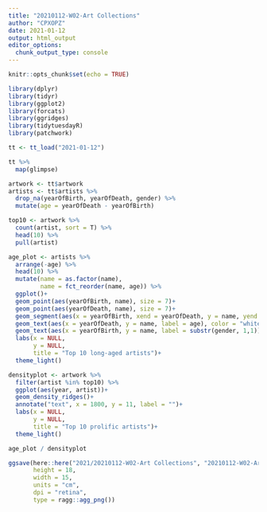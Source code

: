 ```yaml
---
title: "20210112-W02-Art Collections"
author: "CPXOPZ"
date: 2021-01-12
output: html_output
editor_options: 
  chunk_output_type: console
---
```


```r

knitr::opts_chunk$set(echo = TRUE)

library(dplyr)
library(tidyr)
library(ggplot2)
library(forcats)
library(ggridges)
library(tidytuesdayR)
library(patchwork)
```


```r

tt <- tt_load("2021-01-12")

tt %>% 
  map(glimpse)

artwork <- tt$artwork
artists <- tt$artists %>% 
  drop_na(yearOfBirth, yearOfDeath, gender) %>% 
  mutate(age = yearOfDeath - yearOfBirth)

```


```r
top10 <- artwork %>% 
  count(artist, sort = T) %>% 
  head(10) %>% 
  pull(artist)

```

```r
age_plot <- artists %>% 
  arrange(-age) %>% 
  head(10) %>% 
  mutate(name = as.factor(name),
         name = fct_reorder(name, age)) %>% 
  ggplot()+
  geom_point(aes(yearOfBirth, name), size = 7)+
  geom_point(aes(yearOfDeath, name), size = 7)+
  geom_segment(aes(x = yearOfBirth, xend = yearOfDeath, y = name, yend = name))+
  geom_text(aes(x = yearOfDeath, y = name, label = age), color = "white", size = 3, fontface = "bold")+
  geom_text(aes(x = yearOfBirth, y = name, label = substr(gender, 1,1)), color = "white", size = 4)+
  labs(x = NULL,
       y = NULL,
       title = "Top 10 long-aged artists")+
  theme_light()

densityplot <- artwork %>% 
  filter(artist %in% top10) %>% 
  ggplot(aes(year, artist))+
  geom_density_ridges()+
  annotate("text", x = 1800, y = 11, label = "")+
  labs(x = NULL,
       y = NULL,
       title = "Top 10 prolific artists")+
  theme_light()

age_plot / densityplot

ggsave(here::here("2021/20210112-W02-Art Collections", "20210112-W02-Art_Collections.png"),
       height = 18,
       width = 15,
       units = "cm",
       dpi = "retina",
       type = ragg::agg_png())

  ```
